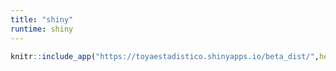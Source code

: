 ```yaml
---
title: "shiny"
runtime: shiny
---
```


```r
knitr::include_app("https://toyaestadistico.shinyapps.io/beta_dist/",height = "800px")
```




